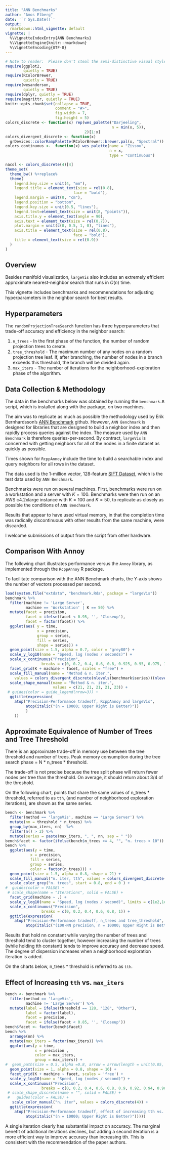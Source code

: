 ```yaml
---
title: "ANN Benchmarks"
author: "Amos Elberg"
date: '`r Sys.Date()`'
output:
  rmarkdown::html_vignette: default
vignette: |
  %\VignetteIndexEntry{ANN Benchmarks} 
  %\VignetteEngine{knitr::rmarkdown} 
  %\VignetteEncoding{UTF-8}
---
```


```r
# Note to reader:  Please don't steal the semi-distinctive visual style I spent several minutes creating for myself.
require(ggplot2, 
        quietly = TRUE)
require(RColorBrewer, 
        quietly = TRUE)
require(wesanderson, 
        quietly = TRUE)
require(dplyr, quietly = TRUE)
require(magrittr, quietly = TRUE)
knitr::opts_chunk$set(collapse = TRUE, 
                      comment = "#>",
                      fig.width = 7, 
                      fig.height = 5)
colors_discrete <- function(x) rep(wes_palette("Darjeeling", 
                                               n = min(x, 5)), 
                                   2)[1:x]
colors_divergent_discrete <- function(x) 
  grDevices::colorRampPalette(RColorBrewer::brewer.pal(x, "Spectral"))
colors_continuous <-  function(x) wes_palette(name = "Zissou",
                                              n = x, 
                                              type = "continuous")

nacol <- colors_discrete(4)[4]
theme_set(
  theme_bw() %+replace%
  theme(
    legend.key.size = unit(4, "mm"), 
    legend.title = element_text(size = rel(0.8),
                              face = "bold"),
    legend.margin = unit(0, "cm"),
    legend.position = "bottom",
    legend.key.size = unit(0.5, "lines"),
    legend.text=element_text(size = unit(8, "points")), 
    axis.title.y = element_text(angle = 90),
    axis.text = element_text(size = rel(0.7)),
    plot.margin = unit(c(0, 0.5, 1, 0), "lines"), 
    axis.title = element_text(size = rel(0.8),
                              face = "bold"),
    title = element_text(size = rel(0.9))
  ) 
)
```

## Overview

Besides manifold visualization, `largeVis` also includes an extremely efficient approximate nearest-neighbor search that runs in $O(n)$ time. 

This vignette includes benchmarks and recommendations for adjusting hyperparameters in the neighbor search for best results. 

## Hyperparameters

The `randomProjectionTreeSearch` function has three hyperparameters that trade-off accuracy and efficiency in the neighbor search:

1.  `n_trees` - In the first phase of the function, the number of random projection trees to create.
2.  `tree_threshold` - The maximum number of any nodes on a random projection tree leaf. If, after branching, the number of nodes in a branch exceeds this threshold, the branch will be divided again. 
3.  `max_iters` - The number of iterations for the neighborhood-exploration phase of the algorithm.

## Data Collection \& Methodology

The data in the benchmarks below was obtained by running the `benchmark.R` script, which is installed along with the package, on two machines.  

The aim was to replicate as much as possible the methodology used by Erik Bernhardsson's [ANN Benchmark](https://github.com/erikbern/ann-benchmarks) github.  However, `ANN Benchmark` is designed for libraries that are designed to build a neighbor index and then rapidly process queries against the index. The measure used by `ANN Benchmark` is therefore queries-per-second.  By contract, `largeVis` is concerned with getting neighbors for all of the nodes in a finite dataset as quickly as possible. 

Times shown for `RcppAnnoy` include the time to build a searchable index and query neighbors for all rows in the dataset.

The data used is the 1-million vector, 128-feature [SIFT Dataset](http://corpus-texmex.irisa.fr/), which is the test data used by `ANN Benchmark`. 

Benchmarks were run on several machines. First, benchmarks were run on a workstation and a server with $K = 100$.  Benchmarks were then run on an AWS c4.2xlarge instance with $K = 100$ and $K = 50$, to replicate as closely as possible the conditions of `ANN Benchmark`.

Results that appear to have used virtual memory, in that the completion time was radically discontinuous with other results from the same machine, were discarded. 

I welcome submissions of output from the script from other hardware. 

## Comparison With Annoy

The following chart illustrates performance versus the `Annoy` library, as implemented through the `RcppAnnoy` R package.

To facilitate comparison with the ANN Benchmark charts, the Y-axis shows the number of vectors processed per second. 

```r
load(system.file("extdata", "benchmark.Rda", package = "largeVis"))
benchmark %>% 
  filter(machine != 'Large Server',
         machine == 'Workstation' | K == 50) %>%
  mutate(facet = precision, 
         facet = ifelse(facet < 0.95, '', 'Closeup'), 
         facet = factor(facet)) %>%
  ggplot(aes( y = time, 
              x = precision, 
              group = series, 
              fill = series, 
              shape = series)) +
  geom_point(size = 1.5, alpha = 0.7, color = "grey80") + 
  scale_y_log10(name = "Speed, log (nodes / seconds)") + 
  scale_x_continuous("Precision", 
                breaks = c(0, 0.2, 0.4, 0.6, 0.8, 0.925, 0.95, 0.975, 1.0)) +
  facet_grid(K + machine ~ facet, scales = "free") +
  scale_fill_manual(name = "Method & n. iter.", 
    values = colors_divergent_discrete(nlevels(benchmark$series))(nlevels(benchmark$series))) +
  scale_shape_manual(name = "Method & n. iter.", 
                     values = c(21, 21, 21, 21, 23)) +
 # guides(color = guide_legend(nrow=3)) +
  ggtitle(expression(
    atop("Precision-Performance tradeoff, RcppAnnoy and largeVis",
         atop(italic("(n = 10000; Upper Right is Better)"))
         )
    ))
```


## Approximate Equivalence of Number of Trees and Tree Threshold

There is an approximate trade-off in memory use between the tree threshold and number of trees.  Peak memory consumption during the tree search phase = N * n_trees * threshold.

The trade-off is not precise because the tree split phase will return fewer nodes per tree than the threshold. On average, it should return about 3/4 of the threshold.

On the following chart, points that share the same values of n_trees * threshold, referred to as `tth`, (and number of neighborhood exploration iterations), are shown as the same series.  

```r
bench <- benchmark %>%
  filter(method == 'largeVis', machine == 'Large Server') %>%
  mutate(nn = threshold * n_trees) %>% 
  group_by(max_iters, nn)  %>% 
  filter(n() > 2) %>% 
  mutate(series = paste(max_iters, ", ", nn, sep = " "))
bench$facet <- factor(ifelse(bench$n_trees >= 4, "", "n. trees < 10"))
bench %>%
  ggplot(aes(y = time, 
           x = precision, 
           fill = series, 
           group = series,
           color = factor(n_trees))) + 
  geom_point(size = 1.5, alpha = 0.8, shape = 21) +
  scale_fill_manual("n. iter, tth", values = colors_divergent_discrete(6)(6)) +
  scale_color_grey("n. trees", start = 0.8, end = 0 ) +
#  guides(color = FALSE) +
 # scale_shape(name = "Iterations", solid = FALSE) +
  facet_grid(machine ~ .) +
  scale_y_log10(name = "Speed, log (nodes / second)", limits = c(1e2,1e5)) + 
  scale_x_continuous("Precision", 
                breaks = c(0, 0.2, 0.4, 0.6, 0.8, 1)) +  
  ggtitle(expression(
    atop("Precision-Performance tradeoff, n_trees and tree_threshold",
         atop(italic("(100-NN precision, n = 10000; Upper Right is Better)")))))
```

Results that hold nn constant while varying the number of trees and threshold tend to cluster together, however increasing the number of trees (while holding tth constant) tends to improve accuracy and decrease speed.  The degree of dispersion increases when a neighborhood exploration iteration is added. 

On the charts below, n_trees * threshold is referred to as `tth`.

## Effect of Increasing `tth` vs. `max_iters`


```r
bench <- benchmark %>%
  filter(method == 'largeVis',
         machine != 'Large Server') %>%
  mutate(label = ifelse(threshold == 128, "128", "Other"), 
         label = factor(label), 
         facet = precision, 
         facet = ifelse(facet < 0.85, '', 'Closeup'))
bench$facet <- factor(bench$facet)
bench %>% 
  arrange(nn) %>%
  mutate(max_iters = factor(max_iters)) %>%
  ggplot(aes(y = time, 
             x = precision , 
             color = max_iters, 
             group = max_iters)) + 
#  geom_path(size = 0.5, alpha =0.8, arrow = arrow(length = unit(0.05, "inches"))) +
  geom_point(size = 1, alpha = 0.8, shape = 16) +
  facet_grid(K + machine ~ facet, scales = 'free') +
  scale_y_log10(name = "Speed, log (nodes / second)") + 
  scale_x_continuous("Precision", 
                breaks = c(0, 0.2, 0.4, 0.6, 0.8, 0.9, 0.92, 0.94, 0.96, 0.98, 1.0)) +
 # scale_shape_discrete(name = "", solid = FALSE) + 
 #   guides(color = FALSE) +
   scale_color_manual("n. iter", values = colors_discrete(4)) +    
  ggtitle(expression(
    atop("Precision-Performance tradeoff, effect of increasing tth vs. max_iters",
         atop(italic("(n = 10000; Upper Right is Better)")))))
```

A single iteration clearly has substantial impact on accuracy. The marginal benefit of additional iterations declines, but adding a second iteration is a more efficient way to improve accuracy than increasing tth.  This is consistent with the recommendation of the paper authors.

